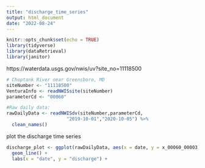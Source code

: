 ```yaml
---
title: "discharge_time_series"
output: html_document
date: "2022-08-24"
---
```


```r
knitr::opts_chunk$set(echo = TRUE)
library(tidyverse)
library(dataRetrieval)
library(janitor)
```


https://waterdata.usgs.gov/nwis/uv?site_no=11118500 
```r

# Choptank River near Greensboro, MD
siteNumber <- "11118500" 
VenturaInfo <- readNWISsite(siteNumber)
parameterCd <- "00060"

#Raw daily data:
rawDailyData <- readNWISdv(siteNumber,parameterCd,
                      "2019-10-01","2020-10-05") %>% 
  clean_names()

```


plot the discharge time series
```r
discharge_plot <- ggplot(rawDailyData, aes(x = date, y = x_00060_00003)) +
  geom_line() +
  labs(x = "date", y = "discharge") +
```

